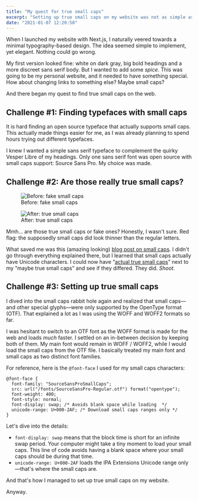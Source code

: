 ```yaml
---
title: "My quest for true small caps"
excerpt: "Setting up true small caps on my website was not as simple as I expected."
date: "2021-01-07 12:20:50"
---
```


When I launched my website with Next.js, I naturally veered towards a minimal typography-based design. The idea seemed simple to implement, yet elegant. Nothing could go wrong.

My first version looked fine: white on dark gray, big bold headings and a more discreet sans serif body. But I wanted to add some _spice_. This was going to be my personal website, and it needed to have something special. How about changing links to something else? Maybe small caps?

And there began my quest to find true small caps on the web.

## Challenge #1: Finding typefaces with small caps

It is hard finding an open source typeface that actually supports small caps. This actually made things easier for me, as I was already planning to spend hours trying out different typefaces.

I knew I wanted a simple sans serif typeface to complement the quirky Vesper Libre of my headings. Only one sans serif font was open source with small caps support: Source Sans Pro. My choice was made.

## Challenge #2: Are those really true small caps?

<Flex>
  <Figure>
    <img
      src="/assets/blog/images/smallcaps-before.png"
      alt="Before: fake small caps"
    />
    <FigCaption>Before: fake small caps</FigCaption>
  </Figure>
  <Figure>
    <img
      src="/assets/blog/images/smallcaps-after.png"
      alt="After: true small caps"
    />
    <FigCaption>After: true small caps</FigCaption>
  </Figure>
</Flex>

Mmh... are those true small caps or fake ones? Honestly, I wasn't sure. Red flag: the supposedly small caps did look thinner than the regular letters.

What saved me was this (amazing looking) [blog post on small caps](https://www.jkorpela.fi/small-caps.html). I didn't go through everything explained there, but I learned that small caps actually have Unicode characters. I could now have “[actual true small caps](https://en.wikipedia.org/wiki/Small_caps#Unicode)” next to my “maybe true small caps” and see if they differed. They did. _Shoot_.

## Challenge #3: Setting up true small caps

I dived into the small caps rabbit hole again and realized that small caps—and other special glyphs—were only supported by the OpenType format (OTF). That explained a lot as I was using the WOFF and WOFF2 formats so far.

I was hesitant to switch to an OTF font as the WOFF format is made for the web and loads _much_ faster. I settled on an in-between decision by keeping both of them. My main font would remain in WOFF / WOFF2, while I would load the small caps from the OTF file. I basically treated my main font and small caps as two distinct font families.

For reference, here is the `@font-face` I used for my small caps characters:

```
@font-face {
  font-family: "SourceSansProSmallCaps";
  src: url("/fonts/SourceSansPro-Regular.otf") format("opentype");
  font-weight: 400;
  font-style: normal;
  font-display: swap; /* Avoids blank space while loading  */
  unicode-range: U+000-2AF; /* Download small caps ranges only */
}
```

Let's dive into the details:

- `font-display: swap` means that the block time is short for an infinite swap period. Your computer might take a tiny moment to load your small caps. This line of code avoids having a blank space where your small caps should be during that time.
- `unicode-range: U+000-2AF` loads the IPA Extensions Unicode range only—that's where the small caps are.

And that's how I managed to set up true small caps on my website.

Anyway.
